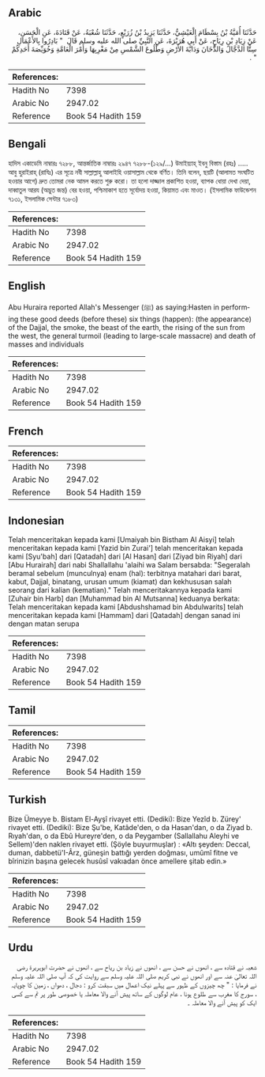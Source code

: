 ## Arabic


<div dir="rtl" lang="ar" style={{fontSize:'larger',backgroundColor:'#f8f9fa',padding:20}}>
حَدَّثَنَا أُمَيَّةُ بْنُ بِسْطَامَ الْعَيْشِيُّ، حَدَّثَنَا يَزِيدُ بْنُ زُرَيْعٍ، حَدَّثَنَا شُعْبَةُ، عَنْ قَتَادَةَ، عَنِ الْحَسَنِ، عَنْ زِيَادِ بْنِ رِيَاحٍ، عَنْ أَبِي هُرَيْرَةَ، عَنِ النَّبِيِّ صلى الله عليه وسلم قَالَ ‏ "‏ بَادِرُوا بِالأَعْمَالِ سِتًّا الدَّجَّالَ وَالدُّخَانَ وَدَابَّةَ الأَرْضِ وَطُلُوعَ الشَّمْسِ مِنْ مَغْرِبِهَا وَأَمْرَ الْعَامَّةِ وَخُوَيِّصَةَ أَحَدِكُمْ ‏"‏ ‏.‏
</div>
<div style={{backgroundColor:'#f8f9fa',padding:20, marginBottom: 10}}><table> <thead> <tr> <th>References:</th> <th></th> </tr> </thead> <tbody><tr><td>Hadith No</td><td>7398</td></tr><tr><td>Arabic No</td><td>2947.02</td></tr><tr><td>Reference</td><td>Book 54 Hadith 159</td></tr></tbody></table></div>

## Bengali


<div dir="ltr" lang="bn" style={{fontSize:'larger',backgroundColor:'#f8f9fa',padding:20}}>
হাদিস একাডেমি নাম্বারঃ ৭২৮৮, আন্তর্জাতিক নাম্বারঃ ২৯৪৭ ৭২৮৮-(১২৯/...) উমাইয়্যাহ্ ইবনু বিস্তাম (রহঃ) ..... আবু হুরাইরাহ্ (রাযিঃ) এর সূত্রে নবী সাল্লাল্লাহু আলাইহি ওয়াসাল্লাম থেকে বর্ণিত। তিনি বলেন, ছয়টি (আলামত সংঘটিত হওয়ার আগে) দ্রুত তোমরা নেক আমল করতে শুরু করো। তা হলো দাজ্জাল প্রকাশিত হওয়া, ব্যাপক ধোয়া দেখা দেয়া, দাব্বাতুল আরয (অদ্ভুত জন্ত) বের হওয়া, পশ্চিমাকাশ হতে সূর্যোদয় হওয়া, কিয়ামত এবং মাওত। (ইসলামিক ফাউন্ডেশন ৭১৩১, ইসলামিক সেন্টার ৭১৮৩)
</div>
<div style={{backgroundColor:'#f8f9fa',padding:20, marginBottom: 10}}><table> <thead> <tr> <th>References:</th> <th></th> </tr> </thead> <tbody><tr><td>Hadith No</td><td>7398</td></tr><tr><td>Arabic No</td><td>2947.02</td></tr><tr><td>Reference</td><td>Book 54 Hadith 159</td></tr></tbody></table></div>

## English


<div dir="ltr" lang="en" style={{fontSize:'larger',backgroundColor:'#f8f9fa',padding:20}}>
Abu Huraira reported Allah's Messenger (ﷺ) as saying:Hasten in performing these good deeds (before these) six things (happen): (the appearance) of the Dajjal, the smoke, the beast of the earth, the rising of the sun from the west, the general turmoil (leading to large-scale massacre) and death of masses and individuals
</div>
<div style={{backgroundColor:'#f8f9fa',padding:20, marginBottom: 10}}><table> <thead> <tr> <th>References:</th> <th></th> </tr> </thead> <tbody><tr><td>Hadith No</td><td>7398</td></tr><tr><td>Arabic No</td><td>2947.02</td></tr><tr><td>Reference</td><td>Book 54 Hadith 159</td></tr></tbody></table></div>

## French


<div dir="ltr" lang="fr" style={{fontSize:'larger',backgroundColor:'#f8f9fa',padding:20}}>

</div>
<div style={{backgroundColor:'#f8f9fa',padding:20, marginBottom: 10}}><table> <thead> <tr> <th>References:</th> <th></th> </tr> </thead> <tbody><tr><td>Hadith No</td><td>7398</td></tr><tr><td>Arabic No</td><td>2947.02</td></tr><tr><td>Reference</td><td>Book 54 Hadith 159</td></tr></tbody></table></div>

## Indonesian


<div dir="ltr" lang="id" style={{fontSize:'larger',backgroundColor:'#f8f9fa',padding:20}}>
Telah menceritakan kepada kami [Umaiyah bin Bistham Al Aisyi] telah menceritakan kepada kami [Yazid bin Zurai'] telah menceritakan kepada kami [Syu'bah] dari [Qatadah] dari [Al Hasan] dari [Ziyad bin Riyah] dari [Abu Hurairah] dari nabi Shallallahu 'alaihi wa Salam bersabda: "Segeralah beramal sebelum (munculnya) enam (hal): terbitnya matahari dari barat, kabut, Dajjal, binatang, urusan umum (kiamat) dan kekhususan salah seorang dari kalian (kematian)." Telah menceritakannya kepada kami [Zuhair bin Harb] dan [Muhammad bin Al Mutsanna] keduanya berkata: Telah menceritakan kepada kami [Abdushshamad bin Abdulwarits] telah menceritakan kepada kami [Hammam] dari [Qatadah] dengan sanad ini dengan matan serupa
</div>
<div style={{backgroundColor:'#f8f9fa',padding:20, marginBottom: 10}}><table> <thead> <tr> <th>References:</th> <th></th> </tr> </thead> <tbody><tr><td>Hadith No</td><td>7398</td></tr><tr><td>Arabic No</td><td>2947.02</td></tr><tr><td>Reference</td><td>Book 54 Hadith 159</td></tr></tbody></table></div>

## Tamil


<div dir="ltr" lang="ta" style={{fontSize:'larger',backgroundColor:'#f8f9fa',padding:20}}>

</div>
<div style={{backgroundColor:'#f8f9fa',padding:20, marginBottom: 10}}><table> <thead> <tr> <th>References:</th> <th></th> </tr> </thead> <tbody><tr><td>Hadith No</td><td>7398</td></tr><tr><td>Arabic No</td><td>2947.02</td></tr><tr><td>Reference</td><td>Book 54 Hadith 159</td></tr></tbody></table></div>

## Turkish


<div dir="ltr" lang="tr" style={{fontSize:'larger',backgroundColor:'#f8f9fa',padding:20}}>
Bize Ümeyye b. Bistam El-Ayşî rivayet etti. (Dediki): Bize Yezîd b. Zürey' rivayet etti. (Dediki): Bize Şu'be, Katâde'den, o da Hasan'dan, o da Ziyad b. Rıyah'dan, o da Ebû Hureyre'den, o da Peygamber (Sallallahu Aleyhi ve Sellem)'den naklen rivayet etti. (Şöyle buyurmuşlar) : «Altı şeyden: Deccal, duman, dabbetü'I-Ârz, güneşin battığı yerden doğması, umûmî fitne ve bîrinizin başına gelecek husûsî vakıadan önce amellere şitab edin.»
</div>
<div style={{backgroundColor:'#f8f9fa',padding:20, marginBottom: 10}}><table> <thead> <tr> <th>References:</th> <th></th> </tr> </thead> <tbody><tr><td>Hadith No</td><td>7398</td></tr><tr><td>Arabic No</td><td>2947.02</td></tr><tr><td>Reference</td><td>Book 54 Hadith 159</td></tr></tbody></table></div>

## Urdu


<div dir="rtl" lang="ur" style={{fontSize:'larger',backgroundColor:'#f8f9fa',padding:20}}>
شعبہ نے قتادہ سے ، انھوں نے حسن سے ، انھوں نے زیاد بن ریاح سے ، انھوں نے حضرت ابوہریرۃ رضی اللہ تعالیٰ عنہ سے اور انھوں نے نبی کریم صلی اللہ علیہ وسلم سے روایت کی کہ آپ صلی اللہ علیہ وسلم نے فرمایا : " چھ چیزوں کے ظہور سے پہلے نیک اعمال میں سبقت کرو : دجال ، دھواں ، زمین کا چوپایہ ، سورج کا مغرب سے طلوع ہونا ، عام لوگوں کے ساتھ پیش آنے والا معاملہ یا خصوصی طور پر تم سے کسی ایک کو پیش آنے والا معاملہ ۔
</div>
<div style={{backgroundColor:'#f8f9fa',padding:20, marginBottom: 10}}><table> <thead> <tr> <th>References:</th> <th></th> </tr> </thead> <tbody><tr><td>Hadith No</td><td>7398</td></tr><tr><td>Arabic No</td><td>2947.02</td></tr><tr><td>Reference</td><td>Book 54 Hadith 159</td></tr></tbody></table></div>
